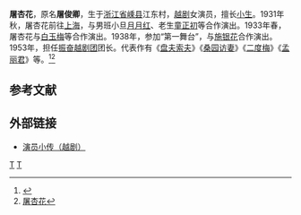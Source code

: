 '''屠杏花'''{{BD|1913年||1989年||catIdx=M}}，原名'''屠俊卿'''，生于[[浙江省|浙江省]][[嵊县|嵊县]]江东村，[[越剧|越剧]]女演员，擅长[[小生|小生]]。1931年秋，屠杏花前往[[上海|上海]]，与男班小旦[[月月红|月月红]]、老生[[童正初|童正初]]等合作演出。1933年春，屠杏花与[[白玉梅|白玉梅]]等合作演出。1938年，参加“第一舞台”，与[[施银花|施银花]]合作演出。1953年，担任[[振奋越剧团|振奋越剧团]]团长。代表作有《[[盘夫索夫|盘夫索夫]]》《[[桑园访妻|桑园访妻]]》《[[二度梅|二度梅]]》《[[孟丽君|孟丽君]]》等。<ref>{{Cite web |url=http://www.shtong.gov.cn/newsite/node2/node2245/node72149/node72163/node72261/node72264/userobject1ai78333.html |title=上海文化艺术志 >> 第十篇-人物 >> 第一章-传略-屠杏花（1913～1989） |accessdate=2019-04-20 |archive-date=2019-04-20 |archive-url=https://web.archive.org/web/20190420072500/http://www.shtong.gov.cn/newsite/node2/node2245/node72149/node72163/node72261/node72264/userobject1ai78333.html |dead-url=no }}</ref><ref>[http://www.chnopera.com/mjmd-01-01.asp?id=213 屠杏花]{{dead link|date=2017年12月 |bot=InternetArchiveBot |fix-attempted=yes }}</ref>

== 参考文献 ==
<references/>

==外部链接==
*[https://web.archive.org/web/20160304211910/http://auto.eastday.com/dl/yd/html/yj/yyxz.htm 演员小传（越剧）]

[[Category:越剧演员|T]]
[[Category:嵊州人|T]]